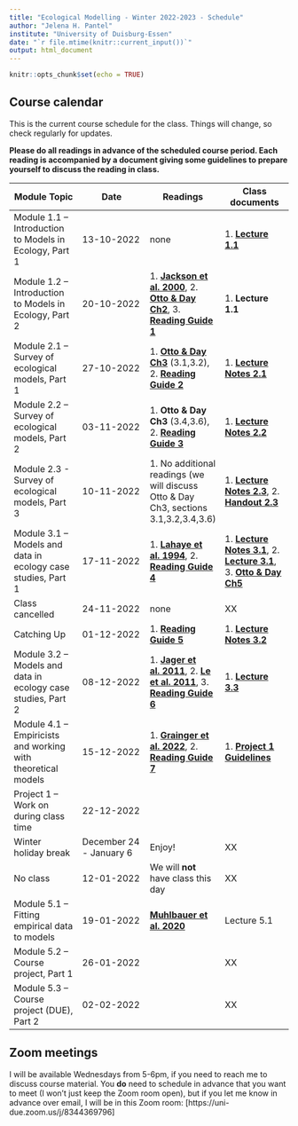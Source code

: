 ```yaml
---
title: "Ecological Modelling - Winter 2022-2023 - Schedule"
author: "Jelena H. Pantel"
institute: "University of Duisburg-Essen"
date: "`r file.mtime(knitr::current_input())`"
output: html_document
---
```


```r
knitr::opts_chunk$set(echo = TRUE)
```

## Course calendar
This is the current course schedule for the class. Things will change, so check regularly for updates.

__Please do all readings in advance of the scheduled course period. Each reading is accompanied by a document giving some guidelines to prepare yourself to discuss the reading in class.__ 


| **Module Topic**   | **Date** | **Readings** | **Class documents** |
| --- | --- | --- | --- |
| Module 1.1 – Introduction to Models in Ecology, Part 1 | 13-10-2022 | none | 1. [__Lecture 1.1__](./L1.1.pdf) |
| Module 1.2 – Introduction to Models in Ecology, Part 2  | 20-10-2022 | 1. [__Jackson et al. 2000__](./r1_Jackson_2000.pdf), 2. [__Otto & Day Ch2__](./r2_OttoDay_Ch2.pdf), 3. [__Reading Guide 1__](./w2_readguide.html)| 1. __Lecture 1.1__ |
| Module 2.1 – Survey of ecological models, Part 1 | 27-10-2022 | 1. [__Otto & Day Ch3__](./r3_OttoDay_Ch3.pdf) (3.1,3.2), 2. [__Reading Guide 2__](./w3_readguide.html)  | 1. [__Lecture Notes 2.1__](./L2.1_notes.html) |
| Module 2.2 – Survey of ecological models, Part 2  | 03-11-2022 | 1. __Otto & Day Ch3__ (3.4,3.6), 2. [__Reading Guide 3__](./w4_readguide.html) | 1. [__Lecture Notes 2.2__](./L2.2_notes.html) |
| Module 2.3 - Survey of ecological models, Part 3 | 10-11-2022 | 1. No additional readings (we will discuss Otto & Day Ch3, sections 3.1,3.2,3.4,3.6) | 1. [__Lecture Notes 2.3__](./L2.3_notes.html), 2. [__Handout 2.3__](./handout_2.3.pdf) |
| Module 3.1 – Models and data in ecology case studies, Part 1 | 17-11-2022 | 1. [__Lahaye et al. 1994__](./r4_Lahaye_1994.pdf), 2. [__Reading Guide 4__](./w5_readguide.html)  | 1. [__Lecture Notes 3.1__](./L3.1_notes.html), 2. [__Lecture 3.1__](./L3.1.pdf), 3. [__Otto & Day Ch5__](./media/OttoDay_Ch5.pdf) |
| Class cancelled | 24-11-2022 | none  | XX |
| Catching Up | 01-12-2022 | 1. [__Reading Guide 5__](./w7_readguide.html)  | 1. [__Lecture Notes 3.2__](./L3.2_notes.html) |
| Module 3.2 – Models and data in ecology case studies, Part 2 | 08-12-2022 | 1. [__Jager et al. 2011__](./r5.1_Jager_2011.pdf), 2. [__Le et al. 2011__](./r5.2_Le_2011.pdf), 3. [__Reading Guide 6__](./w8_readguide.html)  | 1. [__Lecture 3.3__](./L3.3.pdf) |
| Module 4.1 – Empiricists and working with theoretical models | 15-12-2022 | 1. [__Grainger et al. 2022__](./r6_Grainger_2022.pdf), 2. [__Reading Guide 7__](./w9_readguide.html)  | 1. [__Project 1 Guidelines__](./project1.html) |
| Project 1 – Work on during class time | 22-12-2022 |   |  |
| Winter holiday break | December 24 - January 6 | Enjoy!  | XX |
| No class | 12-01-2022 | We will **not** have class this day | XX |
| Module 5.1 – Fitting empirical data to models | 19-01-2022 | [__Muhlbauer et al. 2020__](./r7_Muhlbauer_2020.pdf) | Lecture 5.1 |
| Module 5.2 – Course project, Part 1 | 26-01-2022 |  | XX |
| Module 5.3 – Course project (DUE), Part 2 | 02-02-2022 |  | XX |

## Zoom meetings
I will be available Wednesdays from 5-6pm, if you need to reach me to discuss course material. You __do__ need to schedule in advance that you want to meet (I won't just keep the Zoom room open), but if you let me know in advance over email, I will be in this Zoom room: [https://uni-due.zoom.us/j/8344369796]